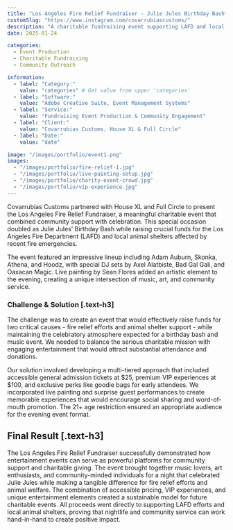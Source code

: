 ```yaml
---
title: "Los Angeles Fire Relief Fundraiser - Julie Jules Birthday Bash"
customSlug: "https://www.instagram.com/covarrubiascustoms/"
description: "A charitable fundraising event supporting LAFD and local animal shelters, featuring live performances and exclusive experiences while celebrating Julie Jules' birthday."
date: 2025-01-24

categories:
  - Event Production
  - Charitable Fundraising
  - Community Outreach

information:
  - label: "Category:"
    value: "categories" # Get value from upper 'categories'
  - label: "Software:"
    value: "Adobe Creative Suite, Event Management Systems"
  - label: "Service:"
    value: "Fundraising Event Production & Community Engagement"
  - label: "Client:"
    value: "Covarrubias Customs, House XL & Full Circle"
  - label: "Date:"
    value: "date"

image: "/images/portfolio/event1.png"
images:
  - "/images/portfolio/fire-relief-1.jpg"
  - "/images/portfolio/live-painting-setup.jpg"
  - "/images/portfolio/charity-event-crowd.jpg"
  - "/images/portfolio/vip-experience.jpg"
---
```


Covarrubias Customs partnered with House XL and Full Circle to present the Los Angeles Fire Relief Fundraiser, a meaningful charitable event that combined community support with celebration. This special occasion doubled as Julie Jules' Birthday Bash while raising crucial funds for the Los Angeles Fire Department (LAFD) and local animal shelters affected by recent fire emergencies.

The event featured an impressive lineup including Adam Auburn, Skonka, Athena, and Hoodz, with special DJ sets by Axel Alatbiste, Bad Gal Gali, and Oaxacan Magic. Live painting by Sean Flores added an artistic element to the evening, creating a unique intersection of music, art, and community service.

### Challenge & Solution [.text-h3]

The challenge was to create an event that would effectively raise funds for two critical causes - fire relief efforts and animal shelter support - while maintaining the celebratory atmosphere expected for a birthday bash and music event. We needed to balance the serious charitable mission with engaging entertainment that would attract substantial attendance and donations.

Our solution involved developing a multi-tiered approach that included accessible general admission tickets at $25, premium VIP experiences at $100, and exclusive perks like goodie bags for early attendees. We incorporated live painting and surprise guest performances to create memorable experiences that would encourage social sharing and word-of-mouth promotion. The 21+ age restriction ensured an appropriate audience for the evening event format.

## Final Result [.text-h3]

The Los Angeles Fire Relief Fundraiser successfully demonstrated how entertainment events can serve as powerful platforms for community support and charitable giving. The event brought together music lovers, art enthusiasts, and community-minded individuals for a night that celebrated Julie Jules while making a tangible difference for fire relief efforts and animal welfare. The combination of accessible pricing, VIP experiences, and unique entertainment elements created a sustainable model for future charitable events. All proceeds went directly to supporting LAFD efforts and local animal shelters, proving that nightlife and community service can work hand-in-hand to create positive impact.
